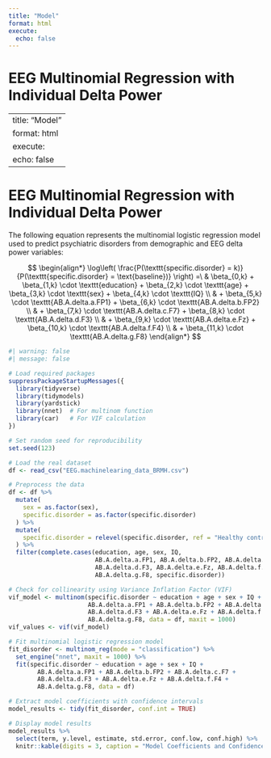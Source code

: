 ```yaml
---
title: "Model"
format: html
execute: 
  echo: false
---
```


# EEG Multinomial Regression with Individual Delta Power



---
title: "Model"
format: html
execute: 
  echo: false
---



# EEG Multinomial Regression with Individual Delta Power

The following equation represents the multinomial logistic regression model used to predict psychiatric disorders from demographic and EEG delta power variables:

$$
\begin{align*}
\log\left( \frac{P(\texttt{specific.disorder} = k)}{P(\texttt{specific.disorder} = \text{baseline})} \right) =\ 
& \beta_{0,k} + \beta_{1,k} \cdot \texttt{education} + \beta_{2,k} \cdot \texttt{age} + \beta_{3,k} \cdot \texttt{sex} + \beta_{4,k} \cdot \texttt{IQ} \\
& + \beta_{5,k} \cdot \texttt{AB.A.delta.a.FP1} + \beta_{6,k} \cdot \texttt{AB.A.delta.b.FP2} \\
& + \beta_{7,k} \cdot \texttt{AB.A.delta.c.F7} + \beta_{8,k} \cdot \texttt{AB.A.delta.d.F3} \\
& + \beta_{9,k} \cdot \texttt{AB.A.delta.e.Fz} + \beta_{10,k} \cdot \texttt{AB.A.delta.f.F4} \\
& + \beta_{11,k} \cdot \texttt{AB.A.delta.g.F8}
\end{align*}
$$

```r
#| warning: false
#| message: false

# Load required packages
suppressPackageStartupMessages({
  library(tidyverse)
  library(tidymodels)
  library(yardstick)
  library(nnet)  # For multinom function
  library(car)   # For VIF calculation
})

# Set random seed for reproducibility
set.seed(123)

# Load the real dataset
df <- read_csv("EEG.machinelearing_data_BRMH.csv")

# Preprocess the data
df <- df %>%
  mutate(
    sex = as.factor(sex),
    specific.disorder = as.factor(specific.disorder)
  ) %>%
  mutate(
    specific.disorder = relevel(specific.disorder, ref = "Healthy control")
  ) %>%
  filter(complete.cases(education, age, sex, IQ, 
                        AB.A.delta.a.FP1, AB.A.delta.b.FP2, AB.A.delta.c.F7, 
                        AB.A.delta.d.F3, AB.A.delta.e.Fz, AB.A.delta.f.F4, 
                        AB.A.delta.g.F8, specific.disorder))

# Check for collinearity using Variance Inflation Factor (VIF)
vif_model <- multinom(specific.disorder ~ education + age + sex + IQ + 
                      AB.A.delta.a.FP1 + AB.A.delta.b.FP2 + AB.A.delta.c.F7 + 
                      AB.A.delta.d.F3 + AB.A.delta.e.Fz + AB.A.delta.f.F4 + 
                      AB.A.delta.g.F8, data = df, maxit = 1000)
vif_values <- vif(vif_model)

# Fit multinomial logistic regression model
fit_disorder <- multinom_reg(mode = "classification") %>%
  set_engine("nnet", maxit = 1000) %>%
  fit(specific.disorder ~ education + age + sex + IQ + 
        AB.A.delta.a.FP1 + AB.A.delta.b.FP2 + AB.A.delta.c.F7 + 
        AB.A.delta.d.F3 + AB.A.delta.e.Fz + AB.A.delta.f.F4 + 
        AB.A.delta.g.F8, data = df)

# Extract model coefficients with confidence intervals
model_results <- tidy(fit_disorder, conf.int = TRUE)

# Display model results
model_results %>%
  select(term, y.level, estimate, std.error, conf.low, conf.high) %>%
  knitr::kable(digits = 3, caption = "Model Coefficients and Confidence Intervals")

```


